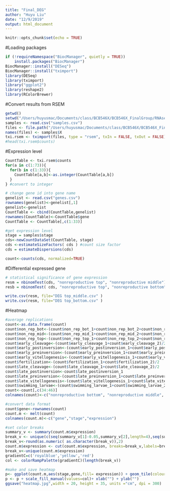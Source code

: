 ```yaml
---
title: "Final_DEG"
author: "Huyu Liu"
date: "12/9/2019"
output: html_document
---
```


```r
knitr::opts_chunk$set(echo = TRUE)
```


#Loading packages
```r
if (!requireNamespace("BiocManager", quietly = TRUE))
    install.packages("BiocManager")
BiocManager::install("DESeq")
BiocManager::install("tximport")
library(DESeq)
library(tximport)
library("ggplot2")
library(reshape2)
library(RColorBrewer)
```

#Convert results from RSEM

```r
getwd()
setwd("/Users/huyusmac/Documents/class/BCB546X/BCB546X_FinalGroup/RNAseq_heatmap")
samples <- read.csv("samples.csv")
files <- file.path("/Users/huyusmac/Documents/class/BCB546X/BCB546X_FinalGroup/individual", paste0(samples$X, ".genes.results"))
names(files) <- samples$X
txi.rsem <- tximport(files, type = "rsem", txIn = FALSE, txOut = FALSE)
#head(txi.rsem$counts)
```


#Expression level

```r
CountTable <- txi.rsem$counts
for(a in c(1:73)){
  for(b in c(1:33)){
    CountTable[a,b]<-as.integer(CountTable[a,b])
  }
} #convert to integer

# change gene id into gene name
genelist <- read.csv("genes.csv")
rownames(genelist)<-genelist[,1]
genelist<-genelist
CountTable <- cbind(CountTable,genelist)
rownames(CountTable)<-CountTable$gene
CountTable <- CountTable[,c(1:33)]

#get expression level
stage = samples$stage
cds<-newCountDataSet(CountTable, stage)
cds <-estimateSizeFactors( cds ) #count size factor
cds = estimateDispersions(cds) 

count<-counts(cds, normalized=TRUE)
```


#Differential expressed gene

```r
# statistical significance of gene expression
resm = nbinomTest(cds, "nonreproductive top", "nonreproductive middle")
resb = nbinomTest( cds, "nonreproductive top", "nonreproductive bottom" )

write.csv(resm, file="DEG top_middle.csv" )
write.csv(resm, file="DEG top_bottom.csv" )
```

#Heatmap

```r
#average replications
count<-as.data.frame(count)
count$non_rep_bot<-(count$non_rep_bot_1+count$non_rep_bot_2+count$non_rep_bot_3)/3
count$non_rep_mid<-(count$non_rep_mid_1+count$non_rep_mid_2+count$non_rep_mid_4+count$non_rep_mid_5+count$non_rep_mid_6)/5
count$non_rep_top<-(count$non_rep_top_1+count$non_rep_top_2+count$non_rep_top_3)/3
count$early_cleavage<-(count$early_cleavage_1+count$early_cleavage_2)/2
count$early_postinversion<-(count$early_postinversion_1+count$early_postinversion_2)/2
count$early_preinversion<-(count$early_preinversion_1+count$early_preinversion_2)/2
count$early_vitellogenesis<-(count$early_vitellogenesis_1+count$early_vitellogenesis_2+count$early_vitellogenesis_3)/3
count$fertilization<-(count$fertilization_1+count$fertilization_2)/2
count$late_cleavage<-(count$late_cleavage_1+count$late_cleavage_2)/2
count$late_postinversion<-count$late_postinversion_1
count$late_preinversion<-(count$late_preinversion_1+count$late_preinversion_2)/2
count$late_vitellogenesis<-(count$late_vitellogenesis_1+count$late_vitellogenesis_2+count$late_vitellogenesis_3+count$late_vitellogenesis_4)/4
count$swimming_larvae<-(count$swimming_larvae_1+count$swimming_larvae_2)/2
count<-count[,c(34:46)]
colnames(count)<-c("nonreproductive bottom", "nonreproductive middle", "nonreproductive top", "early cleavage", "early postinversion", "early preinversion", "early vitellogenesis", "ferilization", "late cleavage" , "late postinversion", "late preinversion", "late vitellogenesis", "swimming larvae")

#convert data format
count$gene<-rownames(count)
count.m <- melt(count)
colnames(count.m)<-c("gene","stage","expression")

#set color breaks
summary_v <- summary(count.m$expression)
break_v <- unique(c(seq(summary_v[1]-0.05,summary_v[2],length=4),seq(summary_v[2],summary_v[3],length=3),seq(summary_v[3],summary_v[5],length=3),seq(summary_v[5],summary_v[6]*1.05,length=4)))
break_v<-round(as.numeric( as.character(break_v)),2)
count.m$expression <- cut(count.m$expression, breaks=break_v,labels=break_v[2:length(break_v)])
break_v<-unique(count.m$expression)
gradientC=c('royalblue','yellow','red')
col <- colorRampPalette(gradientC)(length(break_v))

#make and save heatmap
p<- ggplot(count.m,aes(stage,gene,fill= expression)) + geom_tile(colour = "white") +scale_x_discrete(position = "top") + theme(axis.text.x = element_text(size= 12, angle = 90, hjust = 0, ), axis.text.y = element_text(hjust=1))
p <- p + scale_fill_manual(values=col)+ xlab("") + ylab("")
ggsave("heatmap.jpg",width = 20, height = 35, units ="cm", dpi = 300)
```

